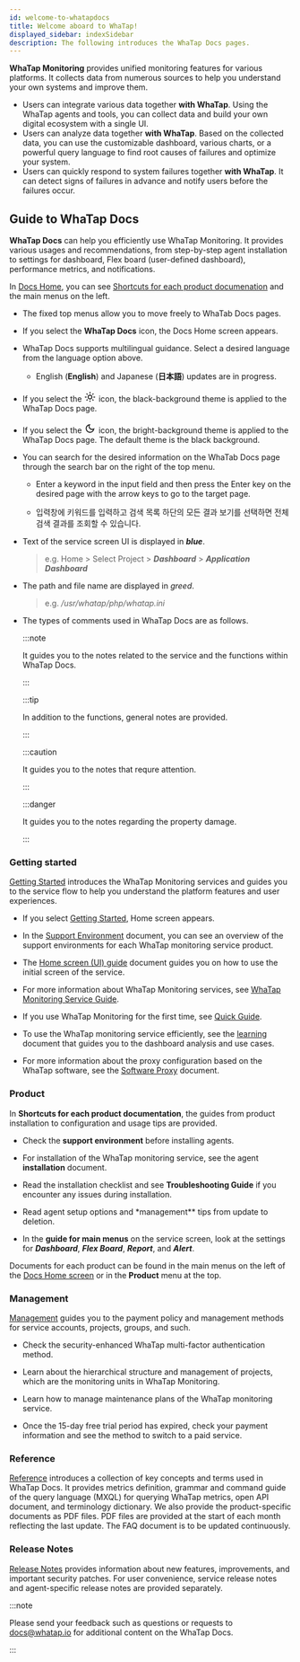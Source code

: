 ```yaml
---
id: welcome-to-whatapdocs
title: Welcome aboard to WhaTap!
displayed_sidebar: indexSidebar
description: The following introduces the WhaTap Docs pages.
---
```


**WhaTap Monitoring** provides unified monitoring features for various platforms. It collects data from numerous sources to help you understand your own systems and improve them. 

-   Users can integrate various data together **with WhaTap**. Using the WhaTap agents and tools, you can collect data and build your own digital ecosystem with a single UI. 
-   Users can analyze data together **with WhaTap**. Based on the collected data, you can use the customizable dashboard, various charts, or a powerful query language to find root causes of failures and optimize your system.
-   Users can quickly respond to system failures together **with WhaTap**. It can detect signs of failures in advance and notify users before the failures occur.

## Guide to WhaTap Docs

**WhaTap Docs** can help you efficiently use WhaTap Monitoring. It provides various usages and recommendations, from step-by-step agent installation to settings for dashboard, Flex board (user-defined dashboard), performance metrics, and notifications.  

In [Docs Home](./), you can see [Shortcuts for each product documenation](./#shortcut-product) and the main menus on the left. 

<ImgLang img='whatap-docs-upper.svg' desc=''/>

-   The fixed top menus allow you to move freely to WhaTab Docs pages. 

-   If you select the **WhaTap Docs** icon, the Docs Home screen appears.

-   WhaTap Docs supports multilingual guidance. Select a desired language from the language option above.

    -   English (**English**) and Japanese (**日本語**) updates are in progress. 

-   If you select the <svg viewBox="0 -4 24 26" width="22" height="22" class="ic-gs"><path fill="currentColor" d="M12,9c1.65,0,3,1.35,3,3s-1.35,3-3,3s-3-1.35-3-3S10.35,9,12,9 M12,7c-2.76,0-5,2.24-5,5s2.24,5,5,5s5-2.24,5-5 S14.76,7,12,7L12,7z M2,13l2,0c0.55,0,1-0.45,1-1s-0.45-1-1-1l-2,0c-0.55,0-1,0.45-1,1S1.45,13,2,13z M20,13l2,0c0.55,0,1-0.45,1-1 s-0.45-1-1-1l-2,0c-0.55,0-1,0.45-1,1S19.45,13,20,13z M11,2v2c0,0.55,0.45,1,1,1s1-0.45,1-1V2c0-0.55-0.45-1-1-1S11,1.45,11,2z M11,20v2c0,0.55,0.45,1,1,1s1-0.45,1-1v-2c0-0.55-0.45-1-1-1C11.45,19,11,19.45,11,20z M5.99,4.58c-0.39-0.39-1.03-0.39-1.41,0 c-0.39,0.39-0.39,1.03,0,1.41l1.06,1.06c0.39,0.39,1.03,0.39,1.41,0s0.39-1.03,0-1.41L5.99,4.58z M18.36,16.95 c-0.39-0.39-1.03-0.39-1.41,0c-0.39,0.39-0.39,1.03,0,1.41l1.06,1.06c0.39,0.39,1.03,0.39,1.41,0c0.39-0.39,0.39-1.03,0-1.41 L18.36,16.95z M19.42,5.99c0.39-0.39,0.39-1.03,0-1.41c-0.39-0.39-1.03-0.39-1.41,0l-1.06,1.06c-0.39,0.39-0.39,1.03,0,1.41 s1.03,0.39,1.41,0L19.42,5.99z M7.05,18.36c0.39-0.39,0.39-1.03,0-1.41c-0.39-0.39-1.03-0.39-1.41,0l-1.06,1.06 c-0.39,0.39-0.39,1.03,0,1.41s1.03,0.39,1.41,0L7.05,18.36z"></path></svg> icon, the black-background theme is applied to the WhaTap Docs page.

-   If you select the <svg viewBox="0 -4 24 26" width="22" height="22" class="ic-gs"><path fill="currentColor" d="M9.37,5.51C9.19,6.15,9.1,6.82,9.1,7.5c0,4.08,3.32,7.4,7.4,7.4c0.68,0,1.35-0.09,1.99-0.27C17.45,17.19,14.93,19,12,19 c-3.86,0-7-3.14-7-7C5,9.07,6.81,6.55,9.37,5.51z M12,3c-4.97,0-9,4.03-9,9s4.03,9,9,9s9-4.03,9-9c0-0.46-0.04-0.92-0.1-1.36 c-0.98,1.37-2.58,2.26-4.4,2.26c-2.98,0-5.4-2.42-5.4-5.4c0-1.81,0.89-3.42,2.26-4.4C12.92,3.04,12.46,3,12,3L12,3z"></path></svg> icon, the bright-background theme is applied to the WhaTap Docs page. The default theme is the black background.

-   You can search for the desired information on the WhaTab Docs page through the search bar on the right of the top menu.

    -   Enter a keyword in the input field and then press the Enter key on the desired page with the arrow keys to go to the target page.

    -   입력창에 키워드를 입력하고 검색 목록 하단의 모든 결과 보기를 선택하면 전체 검색 결과를 조회할 수 있습니다.

-   Text of the service screen UI is displayed in **_blue_**.

    > e.g. Home > Select Project > **_Dashboard_** > **_Application Dashboard_**

-   The path and file name are displayed in _greed_.

    > e.g. _/usr/whatap/php/whatap.ini_

-   The types of comments used in WhaTap Docs are as follows.

    :::note

    It guides you to the notes related to the service and the functions within WhaTap Docs.

    :::

    :::tip

    In addition to the functions, general notes are provided.

    :::

    :::caution

    It guides you to the notes that requre attention.

    :::

    :::danger

    It guides you to the notes regarding the property damage.

    :::

### Getting started

[Getting Started](./) introduces the WhaTap Monitoring services and guides you to the service flow to help you understand the platform features and user experiences. 

-   If you select [Getting Started](./), Home screen appears. 

-   In the [Support Environment](support-env) document, you can see an overview of the support environments for each WhaTap monitoring service product. 

-   The [Home screen (UI) guide](main-ui-intro) document guides you on how to use the initial screen of the service. 

-   For more information about WhaTap Monitoring services, see [WhaTap Monitoring Service Guide](whatap-overview).

-   If you use WhaTap Monitoring for the first time, see [Quick Guide](quick-guide).

-   To use the WhaTap monitoring service efficiently, see the [learning](learning-guides) document that guides you to the dashboard analysis and use cases. 

-   For more information about the proxy configuration based on the WhaTap software, see the [Software Proxy](software-proxy) document.

### Product

In **Shortcuts for each product documentation**, the guides from product installation to configuration and usage tips are provided. 

-   Check the **support environment** before installing agents. 

-   For installation of the WhaTap monitoring service, see the agent **installation** document.

-   Read the installation checklist and see **Troubleshooting Guide** if you encounter any issues during installation. 

-   Read agent setup options and \*management\*\* tips from update to deletion. 

-   In the **guide for main menus** on the service screen, look at the settings for **_Dashboard_**, **_Flex Board_**, **_Report_**, and **_Alert_**.

Documents for each product can be found in the main menus on the left of the [Docs Home screen](./) or in the **Product** menu at the top.

### Management

[Management](manage) guides you to the payment policy and management methods for service accounts, projects, groups, and such. 

-   Check the security-enhanced WhaTap multi-factor authentication method. 

-   Learn about the hierarchical structure and management of projects, which are the monitoring units in WhaTap Monitoring. 

-   Learn how to manage maintenance plans of the WhaTap monitoring service. 

-   Once the 15-day free trial period has expired, check your payment information and see the method to switch to a paid service.

### Reference

[Reference](reference) introduces a collection of key concepts and terms used in WhaTap Docs. It provides metrics definition, grammar and command guide of the query language (MXQL) for querying WhaTap metrics, open API document, and terminology dictionary. We also provide the product-specific documents as PDF files. PDF files are provided at the start of each month reflecting the last update. The FAQ document is to be updated continuously.  

### Release Notes

[Release Notes](release-notes) provides information about new features, improvements, and important security patches. For user convenience, service release notes and agent-specific release notes are provided separately.

:::note

Please send your feedback such as questions or requests to docs@whatap.io for additional content on the WhaTap Docs.

:::
